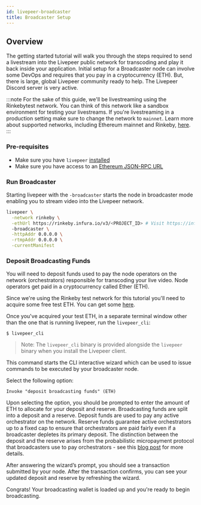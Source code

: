 ```yaml
---
id: livepeer-broadcaster
title: Broadcaster Setup
---
```


## Overview

The getting started tutorial will walk you through the steps required to send a livestream into the Livepeer public network for transcoding and play it back inside your application. Initial setup for a Broadcaster node can involve some DevOps and requires that you pay in a cryptocurrency (ETH). But, there is large, global Livepeer community ready to help. The Livepeer Discord server is very active.


:::note
For the sake of this guide, we'll be livestreaming using the Rinkebytest network. You can think of this network like a sandbox environment for testing your livestreams. If you're livestreaming in a production setting make sure to change the network to `mainnet`. Learn more about supported networks, including Ethereum mainnet and Rinkeby, [here](livepeer-connect#supported-networks).
:::


### Pre-requisites

- Make sure you have `livepeer` [installed](livepeer-setup)
- Make sure you have access to an
  [Ethereum JSON-RPC URL](livepeer-connect)


### Run Broadcaster

Starting livepeer with the `-broadcaster` starts the node in broadcaster mode
enabling you to stream video into the Livepeer network.

```bash
livepeer \
  -network rinkeby \
  -ethUrl https://rinkeby.infura.io/v3/<PROJECT_ID> # Visit https://infura.io to obtain a PROJECT_ID \
  -broadcaster \
  -httpAddr 0.0.0.0 \
  -rtmpAddr 0.0.0.0 \
  -currentManifest
```

### Deposit Broadcasting Funds

You will need to deposit funds used to pay the node operators on the network
(orchestrators) responsible for transcoding your live video. Node operators get
paid in a cryptocurrency called Ether (ETH).

Since we're using the Rinkeby test network for this tutorial you'll need to acquire
some free test ETH. You can get some [here](https://faucets.chain.link/rinkeby).

Once you've acquired your test ETH, in a separate terminal window other than the
one that is running livepeer, run the `livepeer_cli`:

`$ livepeer_cli`

> Note: The `livepeer_cli` binary is provided alongside the `livepeer` binary
> when you install the Livepeer client.

This command starts the CLI interactive wizard which can be used to issue
commands to be executed by your broadcaster node.

Select the following option:

`Invoke "deposit broadcasting funds" (ETH)`

Upon selecting the option, you should be prompted to enter the amount of ETH to
allocate for your deposit and reserve. Broadcasting funds are split into a
deposit and a reserve. Deposit funds are used to pay any active orchestrator on
the network. Reserve funds guarantee active orchestrators up to a fixed cap to
ensure that orchestrators are paid fairly even if a broadcaster depletes its
primary deposit. The distinction between the deposit and the reserve arises from
the probabilistic micropayment protocol that broadcasters use to pay
orchestrators - see this
[blog post](https://medium.com/livepeer-blog/streamflow-probabilistic-micropayments-f3a647672462)
for more details.

After answering the wizard’s prompt, you should see a transaction submitted by
your node. After the transaction confirms, you can see your updated deposit and
reserve by refreshing the wizard.

Congrats! Your broadcasting wallet is loaded up and you're ready to begin
broadcasting.




